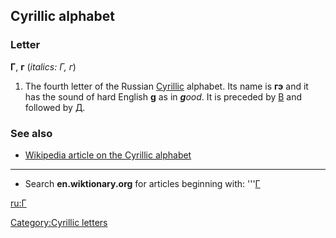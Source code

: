 ==Cyrillic alphabet==
===Letter===
'''Г''', '''г''' (''italics: Г, г'')

#The fourth letter of the Russian [[Cyrillic]] alphabet. Its name is '''гэ''' {{IPAchar|(gɛ)}} and it has the sound of hard English '''g''' as in '''''g'''ood''. It is preceded by [[В]] and followed by [[Д]].

===See also===
*[[w:Cyrillic alphabet|Wikipedia article on the Cyrillic alphabet]]

----

*Search '''en.wiktionary.org''' for articles beginning with: '''[http://wiktionary.org/w/wiki.phtml?title=Special:Allpages&from=Г Г]

[[ru:Г]]
[[Category:Cyrillic letters]]